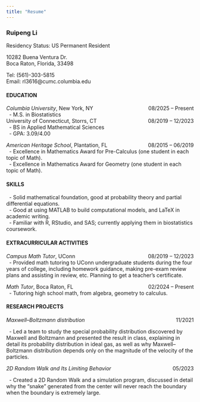 ```yaml
---
title: "Resume"
---
```

### **Ruipeng Li**
Residency Status: US Permanent Resident  

10282 Buena Ventura Dr.  
Boca Raton, Florida, 33498  

Tel: (561)-303-5815  
Email: rl3616@cumc.columbia.edu  

#### **EDUCATION**
*Columbia University*, New York, NY <span style="float:right;">08/2025 – Present</span>  
&nbsp;&nbsp;- M.S. in Biostatistics  
University of Connecticut, Storrs, CT <span style="float:right;">08/2019 – 12/2023</span>  
&nbsp;&nbsp;- BS in Applied Mathematical Sciences  
&nbsp;&nbsp;- GPA: 3.09/4.00  

*American Heritage School*, Plantation, FL <span style="float:right;">08/2015 – 06/2019</span>  
&nbsp;&nbsp;- Excellence in Mathematics Award for Pre-Calculus (one student in each topic of Math).  
&nbsp;&nbsp;- Excellence in Mathematics Award for Geometry (one student in each topic of Math).  

#### **SKILLS**  
&nbsp;&nbsp;- Solid mathematical foundation, good at probability theory and partial differential equations.  
&nbsp;&nbsp;- Good at using MATLAB to build computational models, and LaTeX in academic writing.  
&nbsp;&nbsp;- Familiar with R, RStudio, and SAS; currently applying them in biostatistics coursework.  

#### **EXTRACURRICULAR ACTIVITIES**  
*Campus Math Tutor*, UConn <span style="float:right;">08/2019 – 12/2023</span>    
&nbsp;&nbsp;- Provided math tutoring to UConn undergraduate students during the four years of college, including homework guidance, making pre-exam review plans and assisting in review, etc. Planning to get a teacher’s certificate.  

*Math Tutor*, Boca Raton, FL <span style="float:right;">02/2024 – Present</span>    
&nbsp;&nbsp;- Tutoring high school math, from algebra, geometry to calculus.  

#### **RESEARCH PROJECTS**  
*Maxwell–Boltzmann distribution* <span style="float:right;">11/2021</span>    

&nbsp;&nbsp;- Led a team to study the special probability distribution discovered by Maxwell and Boltzmann and presented the result in class, explaining in detail its probability distribution in ideal gas, as well as why Maxwell–Boltzmann distribution depends only on the magnitude of the velocity of the particles.  

*2D Random Walk and Its Limiting Behavior* <span style="float:right;">05/2023</span>    

&nbsp;&nbsp;- Created a 2D Random Walk and a simulation program, discussed in detail why the “snake” generated from the center will never reach the boundary when the boundary is extremely large.
